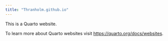 ```yaml
---
title: "Thranholm.github.io"
---
```


This is a Quarto website.

To learn more about Quarto websites visit <https://quarto.org/docs/websites>.
